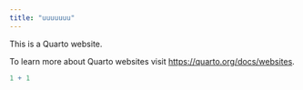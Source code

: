 ```yaml
---
title: "uuuuuuu"
---
```


This is a Quarto website.

To learn more about Quarto websites visit <https://quarto.org/docs/websites>.

```r
1 + 1
```
